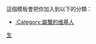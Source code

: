 {{Userbox-2
|border-c=#00FF80
|border-s=1
|id1-c=#00FFFF
|id1-s=12
|id1=[[生肖|蟹]]
|id2-c=#00FFFF
|id2=[[File:Emoji u1f980.svg|45px|alt=]]
|info-c=#00FF80
|info-s=10
|info=這個用戶屬'''[[蟹]]'''。
}}
<includeonly>[[Category:屬蟹的维基人|{{PAGENAME}}]]</includeonly>
<noinclude>
<p style="clear: both; padding-top: 2em">
這個模板會把你加入到以下的分類：
*[[:Category:屬蟹的维基人]]
</p>

[[Category:星座生肖用戶框模板|生]]
</noinclude>